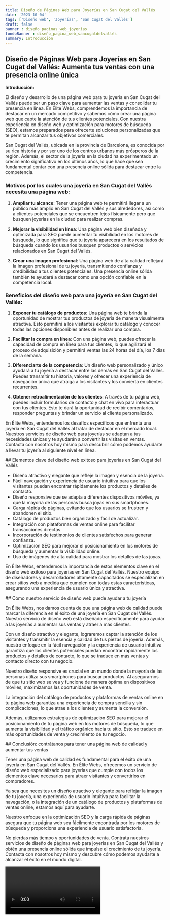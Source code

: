 ```yaml
---
title: Diseño de Páginas Web para Joyerías en San Cugat del Vallés
date: '2023-10-04'
tags: ['Diseño web', 'Joyerías', 'San Cugat del Vallés']
draft: false
banner : diseño_paginas_web_joyerías
fondoBanner : diseño_pagina_web_sancugatdelvallés
summary: Introducción
---
```


## Diseño de Páginas Web para Joyerías en San Cugat del Vallés: Aumenta tus ventas con una presencia online única

**Introducción:**

El diseño y desarrollo de una página web para tu joyería en San Cugat del Vallés puede ser un paso clave para aumentar las ventas y consolidar tu presencia en línea. En Élite Webs, comprendemos la importancia de destacar en un mercado competitivo y sabemos cómo crear una página web que capte la atención de tus clientes potenciales. Con nuestra experiencia en diseño web y optimización para motores de búsqueda (SEO), estamos preparados para ofrecerte soluciones personalizadas que te permitan alcanzar tus objetivos comerciales.

San Cugat del Vallés, ubicada en la provincia de Barcelona, es conocida por su rica historia y por ser uno de los centros urbanos más prósperos de la región. Además, el sector de la joyería en la ciudad ha experimentado un crecimiento significativo en los últimos años, lo que hace que sea fundamental contar con una presencia online sólida para destacar entre la competencia.

### Motivos por los cuales una joyería en San Cugat del Vallés necesita una página web:

1. **Ampliar tu alcance**: Tener una página web te permitirá llegar a un público más amplio en San Cugat del Vallés y sus alrededores, así como a clientes potenciales que se encuentren lejos físicamente pero que busquen joyerías en la ciudad para realizar compras.

2. **Mejorar la visibilidad en línea**: Una página web bien diseñada y optimizada para SEO puede aumentar tu visibilidad en los motores de búsqueda, lo que significa que tu joyería aparecerá en los resultados de búsqueda cuando los usuarios busquen productos o servicios relacionados en San Cugat del Vallés.

3. **Crear una imagen profesional**: Una página web de alta calidad reflejará la imagen profesional de tu joyería, transmitiendo confianza y credibilidad a tus clientes potenciales. Una presencia online sólida también te ayudará a destacar como una opción confiable en la competencia local.

### Beneficios del diseño web para una joyería en San Cugat del Vallés:

1. **Exponer tu catálogo de productos**: Una página web te brinda la oportunidad de mostrar tus productos de joyería de manera visualmente atractiva. Esto permitirá a los visitantes explorar tu catálogo y conocer todas las opciones disponibles antes de realizar una compra.

2. **Facilitar la compra en línea**: Con una página web, puedes ofrecer la capacidad de compra en línea para tus clientes, lo que agilizará el proceso de adquisición y permitirá ventas las 24 horas del día, los 7 días de la semana.

3. **Diferenciarte de la competencia**: Un diseño web personalizado y único ayudará a tu joyería a destacar entre las demás en San Cugat del Vallés. Puedes transmitir tu historia, valores y ofrecer una experiencia de navegación única que atraiga a los visitantes y los convierta en clientes recurrentes.

4. **Obtener retroalimentación de los clientes**: A través de tu página web, puedes incluir formularios de contacto y chat en vivo para interactuar con tus clientes. Esto te dará la oportunidad de recibir comentarios, responder preguntas y brindar un servicio al cliente personalizado.

En Élite Webs, entendemos los desafíos específicos que enfrenta una joyería en San Cugat del Vallés al tratar de destacar en el mercado local. Nuestros servicios de diseño web para joyerías se adaptan a tus necesidades únicas y te ayudarán a convertir las visitas en ventas. Contacta con nosotros hoy mismo para descubrir cómo podemos ayudarte a llevar tu joyería al siguiente nivel en línea.

<GifSeo />

<Cta />

\## Elementos clave del diseño web exitoso para joyerías en San Cugat del Vallés

- Diseño atractivo y elegante que refleje la imagen y esencia de la joyería.
- Fácil navegación y experiencia de usuario intuitiva para que los visitantes puedan encontrar rápidamente los productos y detalles de contacto.
- Diseño responsive que se adapta a diferentes dispositivos móviles, ya que la mayoría de las personas busca joyas en sus smartphones.
- Carga rápida de páginas, evitando que los usuarios se frustren y abandonen el sitio.
- Catálogo de productos bien organizado y fácil de actualizar.
- Integración con plataformas de ventas online para facilitar transacciones directas.
- Incorporación de testimonios de clientes satisfechos para generar confianza.
- Optimización SEO para mejorar el posicionamiento en los motores de búsqueda y aumentar la visibilidad online.
- Uso de imágenes de alta calidad para mostrar los detalles de las joyas.

En Élite Webs, entendemos la importancia de estos elementos clave en el diseño web exitoso para joyerías en San Cugat del Vallés. Nuestro equipo de diseñadores y desarrolladores altamente capacitados se especializan en crear sitios web a medida que cumplen con todas estas características, asegurando una experiencia de usuario única y atractiva.

\## Cómo nuestro servicio de diseño web puede ayudar a tu joyería

En Élite Webs, nos damos cuenta de que una página web de calidad puede marcar la diferencia en el éxito de una joyería en San Cugat del Vallés. Nuestro servicio de diseño web está diseñado específicamente para ayudar a las joyerías a aumentar sus ventas y atraer a más clientes.

Con un diseño atractivo y elegante, lograremos captar la atención de los visitantes y transmitir la esencia y calidad de tus piezas de joyería. Además, nuestro enfoque en la fácil navegación y la experiencia de usuario intuitiva garantiza que los clientes potenciales puedan encontrar rápidamente los productos y detalles de contacto, lo que se traduce en más ventas y contacto directo con tu negocio.

Nuestro diseño responsive es crucial en un mundo donde la mayoría de las personas utiliza sus smartphones para buscar productos. Al asegurarnos de que tu sitio web se vea y funcione de manera óptima en dispositivos móviles, maximizamos las oportunidades de venta.

La integración del catálogo de productos y plataformas de ventas online en tu página web garantiza una experiencia de compra sencilla y sin complicaciones, lo que atrae a los clientes y aumenta la conversión.

Además, utilizamos estrategias de optimización SEO para mejorar el posicionamiento de tu página web en los motores de búsqueda, lo que aumenta la visibilidad y el tráfico orgánico hacia tu sitio. Esto se traduce en más oportunidades de venta y crecimiento de tu negocio.

\## Conclusión: contrátanos para tener una página web de calidad y aumentar tus ventas

Tener una página web de calidad es fundamental para el éxito de una joyería en San Cugat del Vallés. En Élite Webs, ofrecemos un servicio de diseño web especializado para joyerías que cumple con todos los elementos clave necesarios para atraer visitantes y convertirlos en compradores.

Ya sea que necesites un diseño atractivo y elegante para reflejar la imagen de tu joyería, una experiencia de usuario intuitiva para facilitar la navegación, o la integración de un catálogo de productos y plataformas de ventas online, estamos aquí para ayudarte.

Nuestro enfoque en la optimización SEO y la carga rápida de páginas asegura que tu página web sea fácilmente encontrada por los motores de búsqueda y proporciona una experiencia de usuario satisfactoria.

No pierdas más tiempo y oportunidades de venta. Contrata nuestros servicios de diseño de páginas web para joyerías en San Cugat del Vallés y obtén una presencia online sólida que impulse el crecimiento de tu joyería. Contacta con nosotros hoy mismo y descubre cómo podemos ayudarte a alcanzar el éxito en el mundo digital.

<Video />

<CtaBot job='Joyerías' city='San Cugat del Vallés'/>

<Gmaps query='San Cugat del Vallés+españa+maps' />